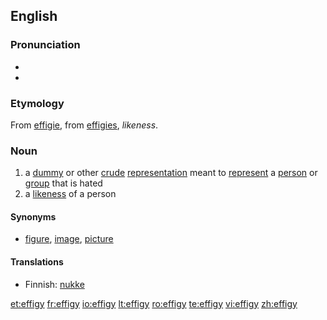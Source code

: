 ==English==

===Pronunciation===
* {{IPA|/ɛfəgi/}}
* {{SAMPA|/Ef@gi/}}

===Etymology===
From {{F.}} [[effigie]], from {{L.}} [[effigies]], ''likeness''.

===Noun===
{{en-noun|effig|ies}}

# a [[dummy]] or other [[crude]] [[representation]] meant to [[represent]] a [[person]] or [[group]] that is hated
# a [[likeness]] of a person

====Synonyms====
* {{italbrac|a likeness of a person}} [[figure]], [[image]], [[picture]]

====Translations====
{{trans-top|a dummy or other crude representation}}
*Finnish: [[nukke]]
{{trans-mid}}
{{trans-bottom}}

{{trans-top|a likeness of a person}}
{{trans-mid}}
{{trans-bottom}}

[[et:effigy]]
[[fr:effigy]]
[[io:effigy]]
[[lt:effigy]]
[[ro:effigy]]
[[te:effigy]]
[[vi:effigy]]
[[zh:effigy]]
